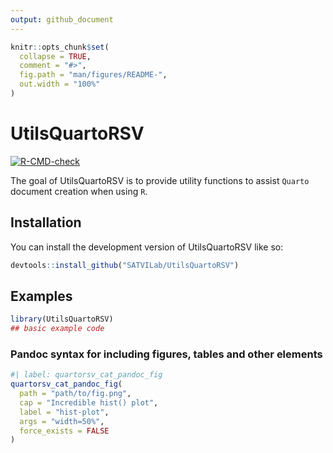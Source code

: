 ```yaml
---
output: github_document
---
```


<!-- README.md is generated from README.Rmd. Please edit that file -->

```r
knitr::opts_chunk$set(
  collapse = TRUE,
  comment = "#>",
  fig.path = "man/figures/README-",
  out.width = "100%"
)
```

# UtilsQuartoRSV

<!-- badges: start -->
[![R-CMD-check](https://github.com/SATVILab/UtilsQuartoRSV/actions/workflows/R-CMD-check.yaml/badge.svg)](https://github.com/SATVILab/UtilsQuartoRSV/actions/workflows/R-CMD-check.yaml)
<!-- badges: end -->

The goal of UtilsQuartoRSV is to provide utility functions to assist `Quarto` document creation when using `R`.

## Installation

You can install the development version of UtilsQuartoRSV like so:

``` r
devtools::install_github("SATVILab/UtilsQuartoRSV")
```

## Examples

```r
library(UtilsQuartoRSV)
## basic example code
```

### Pandoc syntax for including figures, tables and other elements

```r
#| label: quartorsv_cat_pandoc_fig
quartorsv_cat_pandoc_fig(
  path = "path/to/fig.png",
  cap = "Incredible hist() plot",
  label = "hist-plot",
  args = "width=50%",
  force_exists = FALSE
)
```
